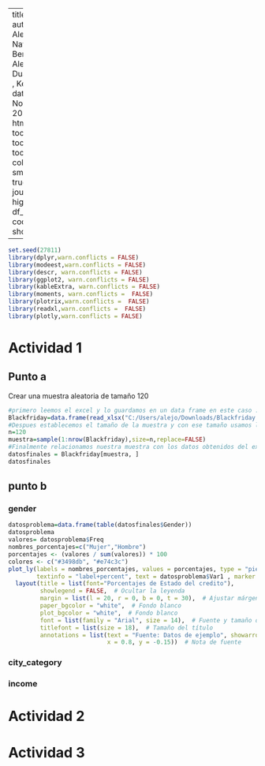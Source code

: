 
---
title: "Parcial 4 "
author: "Manuel Alejandro Navas, German Bernal Ladino, Alejadnro Duarte, Jayson , Kevin Nivia"
date: "28 de Noviembre de 2023"
output: 
  html_document:
    toc: true
    toc_depth: 3
    toc_float: true
    collapsed: true
    smooth_scroll: true
    theme: journal
    highlight: kate
    df_print: paged
    code_folding: show
    
---


```r
set.seed(27811)
library(dplyr,warn.conflicts = FALSE)
library(modeest,warn.conflicts = FALSE)
library(descr, warn.conflicts = FALSE)
library(ggplot2, warn.conflicts = FALSE)
library(kableExtra, warn.conflicts = FALSE)
library(moments, warn.conflicts =  FALSE)
library(plotrix,warn.conflicts =  FALSE)
library(readxl,warn.conflicts =  FALSE)
library(plotly,warn.conflicts = FALSE)
```
# Actividad 1
## Punto a 
 Crear una muestra aleatoria de tamaño 120 
```r
#primero leemos el excel y lo guardamos en un data frame en este caso :
Blackfriday=data.frame(read_xlsx("C:/Users/alejo/Downloads/Blackfriday.xlsx"))
#Despues establecemos el tamaño de la muestra y con ese tamaño usamos la funcion sample :
n=120
muestra=sample(1:nrow(Blackfriday),size=n,replace=FALSE)
#Finalmente relacionamos nuestra muestra con los datos obtenidos del excel:
datosfinales = Blackfriday[muestra, ]
datosfinales
```
 
## punto b
### gender
```r
datosproblema=data.frame(table(datosfinales$Gender))
datosproblema
valores= datosproblema$Freq
nombres_porcentajes=c("Mujer","Hombre")
porcentajes <- (valores / sum(valores)) * 100
colores <- c("#3498db", "#e74c3c")
plot_ly(labels = nombres_porcentajes, values = porcentajes, type = "pie",
        textinfo = "label+percent", text = datosproblema$Var1 , marker = list(colors = colores)) %>%
  layout(title = list(font="Porcentajes de Estado del credito"),
         showlegend = FALSE,  # Ocultar la leyenda
         margin = list(l = 20, r = 0, b = 0, t = 30),  # Ajustar márgenes
         paper_bgcolor = "white",  # Fondo blanco
         plot_bgcolor = "white",  # Fondo blanco
         font = list(family = "Arial", size = 14),  # Fuente y tamaño de texto
         titlefont = list(size = 18),  # Tamaño del título
         annotations = list(text = "Fuente: Datos de ejemplo", showarrow = FALSE,
                            x = 0.8, y = -0.15))  # Nota de fuente

```

### city_category
### income 
# Actividad 2
# Actividad 3 
